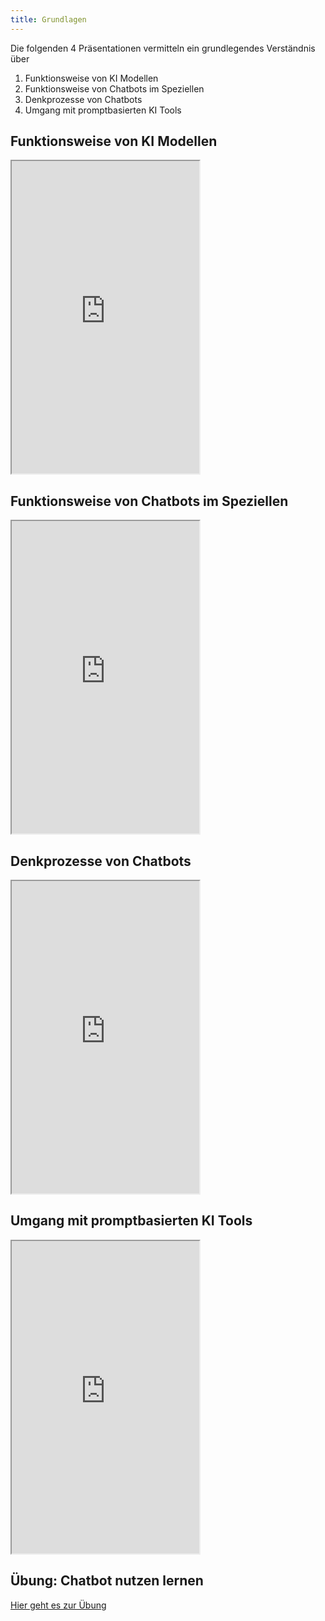 ```yaml
---
title: Grundlagen
---
```



Die folgenden 4 Präsentationen vermitteln ein grundlegendes Verständnis über

1. Funktionsweise von KI Modellen
2. Funktionsweise von Chatbots im Speziellen
3. Denkprozesse von Chatbots
4. Umgang mit promptbasierten KI Tools

## Funktionsweise von KI Modellen

<iframe src="https://slides.com/stefanhackstein/ki-basics/embed" height="500px" class="ratio ratio-16x9"></iframe>

## Funktionsweise von Chatbots im Speziellen

<iframe src="https://slides.com/stefanhackstein/was-sind-chatbots/embed" height="500px" class="ratio ratio-16x9"></iframe>

## Denkprozesse von Chatbots

<iframe src="https://slides.com/stefanhackstein/chatbot-denken/embed" height="500px" class="ratio ratio-16x9"></iframe>

## Umgang mit promptbasierten KI Tools

<iframe src="https://slides.com/stefanhackstein/howtoprompt/embed" height="500px" class="ratio ratio-16x9"></iframe>

## Übung: Chatbot nutzen lernen

[Hier geht es zur Übung](../exercises/chatbots-nutzen/index.qmd)
